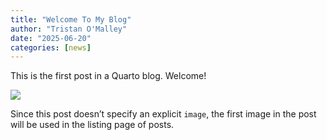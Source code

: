 ```yaml
---
title: "Welcome To My Blog"
author: "Tristan O'Malley"
date: "2025-06-20"
categories: [news]
---
```


This is the first post in a Quarto blog. Welcome!

![](thumbnail.jpg)

Since this post doesn't specify an explicit `image`, the first image in the post will be used in the listing page of posts.
